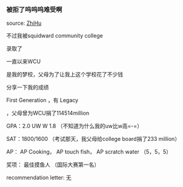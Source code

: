 ### 被拒了呜呜呜难受啊

source: [ZhiHu](https://www.zhihu.com/question/510542225)


不过我被squidward community college

录取了

一直以来WCU

是我的梦校，父母为了让我上这个学校花了不少钱

分享一下我的成绩

First Generation
，有 Legacy

，父母曾为WCU捐了114514million

GPA：2.0 UW W 1.8 （不知道为什么我的uw比w高=-=）

SAT：1800/1600 （考试那天，我父母给college board捐了233 million）

AP： AP Cooking， AP touch fish， AP scratch water （5，5，5）

奖项： 最佳摸鱼人 （国际大赛第一名）

recommendation letter: 无